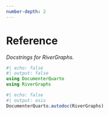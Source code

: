 ```yaml
---
number-depth: 2
---
```


# Reference

_Docstrings for RiverGraphs._

```julia
#| echo: false
#| output: false
using DocumenterQuarto
using RiverGraphs
```

```julia
#| echo: false
#| output: asis
DocumenterQuarto.autodoc(RiverGraphs)
```
